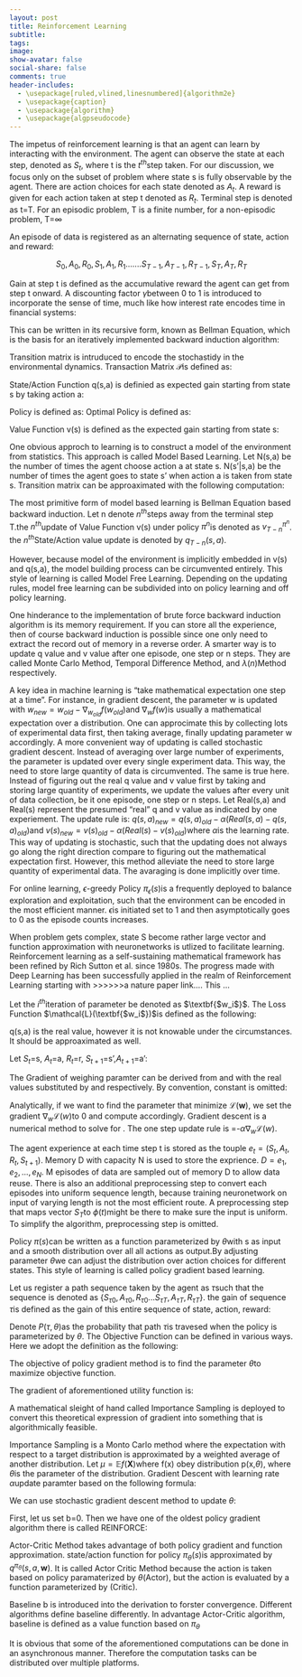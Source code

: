 ```yaml
---
layout: post
title: Reinforcement Learning
subtitle: 
tags: 
image: 
show-avatar: false
social-share: false
comments: true
header-includes:
  - \usepackage[ruled,vlined,linesnumbered]{algorithm2e}
  - \usepackage{caption}
  - \usepackage{algorithm}
  - \usepackage{algpseudocode}
---
```

\DeclareMathOperator*{\argmax}{arg\,max}  
\DeclareMathOperator*{\argmin}{arg\,min}  

\section{Reinforcement Learning\label{tab:RL}}

\subsection{problem setup and notation}
The impetus of reinforcement learning is that an agent can learn by interacting with the environment. The agent can observe the state at each step, denoted as $S_{t}$, where t is the $t^{th}$step taken. For our discussion, we focus only on the subset of problem where state s is fully observable by the agent. There are action choices for each state denoted as $A_{t}$. A reward is given for each action taken at step t denoted as $R_{t}$. Terminal step is denoted as t=T. For an episodic problem, T is a finite number, for a non-episodic problem, T=$\infty$

An episode of data is registered as an alternating sequence of state, action and reward:

$$S_{0}, A_{0}, R_{0}, S_{1}, A_{1}, R_{1}.......S_{T-1},A_{T-1},R_{T-1},S_{T},A_{T},R_{T} $$

Gain at step t is defined as the accumulative reward the agent can get from step t onward. A discounting factor $\gamma$between 0 to 1 is introduced to incorporate the sense of time, much like how interest rate encodes time in financial systems:

\begin{equation}
G_{t} := R_{t}+\gamma R_{t+1}+\gamma ^2 R_{t+2}+...+\gamma^{T-t}R_{T}
\end{equation}


This can be written in its recursive form, known as Bellman Equation, which is the basis for an iteratively implemented backward induction algorithm:

\begin{equation}
        G_{t}=R_{t}+\gamma G_{t+1}
	\label{bellman}
\end{equation}
Transition matrix is intruduced to encode the stochastidy in the environmental dynamics. Transaction Matrix $\mathcal{P}$is defined as:

\begin{equation}
	\mathcal{P}_{ss'}^a := Pr\{S_{t+1}=s'|S_{t}=s,A_{t}=a\}
\end{equation}


State/Action Function q(s,a) is definied as expected gain starting from state s by taking action a:

\begin{equation}
	q(s,a) := \mathbb{E}\{G_t|S_t=s,A_t=a\}=\mathbb{E} \{\sum_{k=0}^{T-t} \gamma ^k R_{t+k+1}| S_t=s,A_t=a\}
\end{equation}
Policy is defined as:
\begin{equation}
	\pi(s,a):=Pr(A=a|S=s)
\end{equation}
Optimal Policy is defined as:
\begin{equation}
	\pi^*(s):=\argmax_a q(s,a)
\end{equation}


Value Function v(s) is defined as the expected gain starting from state s:

\begin{equation}
	v(s) :=  \mathbb{E}\{G_t|S_t=s\}=\mathbb{E} \{\sum_{k=0}^{T-t} \gamma ^k R_{t+k+1}| S_t=s\}=\sum_{a \in \mathcal{A}} \pi(s,a) q(s,a) 
\end{equation}

\subsection{Original Algorithms}
\subsubsection{Brute Force Dynamic Programming}

One obvious approch to learning is to construct a model of the environment from statistics. This approach is called Model Based Learning. Let N(s,a) be the number of times the agent choose action a at state s. N(s'|s,a) be the number of times the agent goes to state s' when action a is taken from state s. Transition matrix can be approaximated with the following computation:
\begin{equation}
	\mathcal{P}_{ss'}^a \approx \mathcal{\hat{P}}_{ss'}^a=\frac{N(s'|s,a)}{N(s,a)}
\end{equation}

The most primitive form of model based learning is Bellman Equation based backward induction. Let n denote $n^{th}$steps away from the terminal step T.the $n^{th}$update of Value Function v(s) under policy $\pi^{n}$is denoted as $v^{\pi^n}_{T-n}$. the $n^{th}$State/Action value update is denoted by $q_{T-n}(s,a)$.

\begin{algorithm}[H]
	\caption{Brute Force Backward Induction}\label{dp-alg}
	\begin{algorithmic}
		\State Generate data offline. Compute $\mathcal{P}_{ss'}^a = \hat{\mathcal{P}}_{ss'}^a$
		\State Initialize $\pi^0(s,a)$as a uniform distribution$\forall a \in \mathcal{A}$
		\State Initialize $v_{T-0}(s)=\displaystyle\sum_{a \in \mathcal{A}} \pi^0(s,a) \mathcal{P}_{ss'}^a R(s')$
		\For {n = 1 to T}:
			\If{$\pi^n(s) \neq \pi^*(s)$}
				\State Compute for $\forall a \in \mathcal{A}$: 
					   $q_{T-n}(s,a)=\displaystyle \sum_{ s' \in \mathcal{S}}\mathcal{P}_{ss'}^{a}\{R(s')+\gamma v_{T-(n-1)}(s')\}=\mathbb{E}\{R(s')+\gamma v_{T-(n-1)}(s')\}$
				\If{$\exists \displaystyle\argmax_{a}\{q_{T-n}(s,a)\}$}
				\State Update Policy: $\pi^*(s)=\displaystyle\argmax_{a}\{q_{T-n}(s,a)\}$
			        \State Update Value Function: $v^{\pi^{*}}_{T-n}(s)=\displaystyle \sum_{a \in \mathcal{A}}\pi^{*}(s) q_{T-n}(s,a)$
				\Else
				\State No Update
				\EndIf
                        \EndIf
			\EndFor
        \end{algorithmic}
\end{algorithm}

\subsubsection{Model Free Learning}

However, because model of the environment is implicitly embedded in v(s) and q(s,a), the model building process can be circumvented entirely. This style of learning is called Model Free Learning. Depending on the updating rules, model free learning can be subdivided into on policy learning and off policy learning. 

One hinderance to the implementation of brute force backward induction algorithm is its memory requirement. If you can store all the experience, then of course backward induction is possible since one only need to extract the record out of memory in a reverse order. A smarter way is to update q value and v value after one episode, one step or n steps. They are called Monte Carlo Method, Temporal Difference Method, and $\lambda(n)$Method respectively. 

A key idea in machine learning is "take mathematical expectation one step at a time". For instance, in gradient descent, the parameter w is updated with $w_{new}=w_{old}-\nabla_{w_{old}}f(w_{old})$and $\nabla_{w}f(w)$is usually a mathematical expectation over a distribution. One can approcimate this by collecting lots of experimental data first, then taking average, finally updating parameter w accordingly. A more convenient way of updating is called stochastic gradient descent. Instead of averaging over large number of experiments, the parameter is updated over every single experiment data. This way, the need to store large quantity of data is circumvented. The same is true here. Instead of figuring out the real q value and v value first by taking and storing large quantity of experiments, we update the values after every unit of data collection, be it one episode, one step or n steps. Let Real(s,a) and Real(s) represent the presumed "real" q and v value as indicated by one experiement. The update rule is: $q(s,a)_{new}=q(s,a)_{old}-\alpha (Real(s,a)-q(s,a)_{old})$and $v(s)_{new}=v(s)_{old}-\alpha (Real(s)-v(s)_{old})$where $\alpha$is the learning rate. This way of updating is stochastic, such that the updating does not always go along the right direction compare to figuring out the mathematical expectation first. However, this method alleviate the need to store large quantity of experimental data. The avaraging is done implicitly over time.

\subsubsection{$\epsilon$-greedy}
For online learning, $\epsilon$-greedy Policy $\pi_{\epsilon}(s)$is a frequently deployed to balance exploration and exploitation, such that the environment can be encoded in the most efficient manner. $\epsilon$is initiated set to 1 and then asymptotically goes to 0 as the episode counts increases.

\begin{equation*}
	\pi_{\epsilon}(s,a) = \begin{cases}
		1-\epsilon+\frac{\epsilon}{|A|}& \displaystyle\argmax_{a} q_{\epsilon}(s,a)\\
		\frac{\epsilon}{|A|}& \text{otherwise}\\
           \end{cases}
\end{equation*}


\subsubsection{Model Free Reinforcement Learning Algorithms}

\begin{algorithm}[H]
	\caption{Monte Carlo}\label{mc-alg}
	\begin{algorithmic}
		\State Initialize $\epsilon=1$,  N(s,a)=0 and q(s,a)=0
		\State Initialize $\pi^{0}(s,a) = \epsilon$-greedy\{q(s,a)\}
			\For {n=1 to Number of Episodes}
				\State Store one sequence of date \{$S_{n,1},A_{n,1},R_{n,1},S_{n,2},A_{n,2},R_{n,2},......,S_{n,T_n},A_{n,T_n},R_{n,T_n}$\} 
				\For {t = 1 to $T_n$}
				\State Compute $G_{n,t}=R_{n,t}+\gamma R_{n,t+1}+\gamma ^2 R_{n,t+2}+...+\gamma ^{T_i-1}R_{n,T_i}$

				\If {$S_t=s, A_t=a$}
				\State N(s,a)=N(s,a)+1
				\State q(s,a)=q(s,a)+$\frac{1}{N(s,a)}\{G_{n,t}$-q(s,a)\}
				\EndIf
			        \EndFor
				\EndFor
				\State Update $\epsilon:$$\epsilon=\frac{1}{n+1}$
				\State Update Policy: $\pi^n(s,a)=\epsilon$-greedy\{q(s,a)\}

        \end{algorithmic}
\end{algorithm}


\begin{algorithm}[H]
	\caption{Q-Learning(Temporal Difference based Learning)}\label{q-alg}
	\begin{algorithmic}
		\State {Initialize q(s,a)=0 Set Learning Rate $\alpha$}
		\State Initialize $\pi^{0}(s,a) = \epsilon$-greedy\{q(s,a)\}
		\State Start from random state $S_0=s$
		     \For {t=0 to $\infty$} 
				\State Sample action $A_t=a$based on $\pi(s,a)$
				\State Observe $R_t=r, S_{t+1}=s'$
				\State One Step Update: q(s,a)=q(s,a)+$\alpha \{r+\gamma \displaystyle\argmax_{a} q(s',a)-q(s,a)\}$
				\State Policy Update: \[\pi(s,a) = \begin{cases}
					1-\epsilon+\frac{\epsilon}{|A|}& \displaystyle\argmax_{a} q_(s,a)\\
		\frac{\epsilon}{|A|}& \text{otherwise}\\
           \end{cases}
\]

				\State s=s'
				\If {s'=Terminal State}
				\State s= a random state
				\EndIf
				\EndFor
        \end{algorithmic}
\end{algorithm}

\subsection{Deep Reinforcement Learning Algorithms}
\subsubsection{Approximation}
When problem gets complex, state S become rather large vector and function approximation with neuronetworks is utlized to facilitate learning. Reinforcement learning as a self-sustaining mathematical framework has been refined by Rich Sutton et al. since 1980s. The progress made with Deep Learning has been successfully applied in the realm of Reinforcement Learning starting with >>>>>>a nature paper link.... This ...

\begin{equation}
	\hat{v}(s,\textbf{w}) \approx v(s)
\end{equation}

\begin{equation}
	\hat{q}(s,a,\textbf{w}) \approx q(s,a)
\end{equation}

Let the $i^{th}$iteration of parameter be denoted as $\textbf{$w_i$}$. The Loss Function $\mathcal{L}(\textbf{$w_i$})$is defined as the following:
\begin{equation}
	\mathcal{L}(\textbf{$w_i$}) := \mathbb{E}\{[v(s)-\hat{v}(s,\textbf{$w_i$})]^2\}
	\label{v_loss}
\end{equation}


\begin{equation}
	\mathcal{L}(\textbf{$w_i$}) := \mathbb{E}\{[q(s,a)-\hat{q}(s,a,\textbf{$w_i$})]^2\}
	\label{q_loss}
\end{equation}

q(s,a) is the real value, however it is not knowable under the circumstances. It should be approaximated as well.

Let $S_t$=s, $A_t$=a, $R_t$=r, $S_{t+1}$=s',$A_{t+1}$=a':
\begin{equation}
	v(s) \approx \sum_{a \in A} R(s,a)+\gamma v(s',\textbf{w})
	\label{v_approx}
\end{equation}
\begin{equation}
	q(s,a) \approx r+\gamma \argmax_{a} q(s',a',\textbf{w})
	\label{q_approx}
\end{equation}

The Gradient of weighing paramter \textbf{w} can be derived from \ref{v_loss} and \ref{q_loss} with the real values substituted by \ref{v_approx} and \ref{q_approx} respectively. By convention, constant is omitted:
\begin{equation}
	\nabla_{w_i} \mathcal{L}(w_i)=\mathbb{E}\{\sum_{a \in A} R(s,a)+\gamma v(s',w_{i-1})-v(s',w_i)\} \nabla_{w_i}v(s,w_i)
	\label{v_gradient}
\end{equation}
\begin{equation}
	\nabla_{w_i} \mathcal{L}(w_i)=\mathbb{E}\{r+\gamma \argmax_a q(s',a',w_{i-1})-q(s,a,w_i)\} \nabla_{w_i} q(s,a,w_i)
	\label{q_gradient}
\end{equation}

Analytically, if we want to find the parameter \textbf{w} that minimize $\mathcal{L}(\textbf{w})$, we set the gradient $\nabla_w \mathcal{L}(w)$to 0 and compute \textbf{w} accordingly. Gradient descent is a numerical method to solve for \textbf{w}. The one step update rule is \textbf{w}=\textbf{w}-$\alpha \nabla_w \mathcal{L}(w)$.
\subsubsection{DQN}
The agent experience at each time step t is stored as the touple $e_t=(S_t,A_t,R_t,S_{t+1})$. Memory D with capacity N is used to store the exprience. $D=e_1,e_2,...,e_N$. M episodes of data are sampled out of memory D to allow data reuse. There is also an additional preprocessing step to convert each episodes into uniform sequence length, because training neuronetwork on input of varying length is not the most efficient route. A preprocessing step that maps vector $S_T$to $\phi(t)$might be there to make sure the input is uniform. To simplify the algorithm, preprocessing step is omitted.

\begin{algorithm}[H]
	\caption{Deep Q-Learning with Experience Replay}\label{dqn-alg}
	\begin{algorithmic}
		\State Initialize replay memory D to capacity N
		\State Initialize $q(s,a,\textbf{w})$with random weights \textbf{w}
		\State Initialize $\pi_{\epsilon}(s,a)$Set learning rate $\alpha$
		\For{n = 1 to M}:
			\State Initialize $S_0$=s
			\For {t = 0 to T}
			\State Select $A_t$=a based on $\pi_{\epsilon}(s)$
			\State Observe $R_t=r$and $S_{t+1}=s'$
			\State Store transitioning ($s,a,r,s'$) in D
		        \State Sample minibatch of transitions ($s_j,a_j,r_j,s_{j+1}$) from D
			\If {$s_{t+1}$is terminal state}
			    \State $y_j=r_j$
			\Else 
			    \State $y_j=r_j+\gamma \displaystyle\argmax_{a}q(s_{j+1},a,\textbf{w})$
			\EndIf
			\State Loss Function $\mathcal{L}(\textbf{w})=[y_j-q(s_{j+1},a_j,\textbf{w})]^2$
			\State Perform Gradient Descent Update:$\textbf{w}=\textbf{w}-\alpha\nabla_{\textbf{w}} \mathcal{L}(\textbf{w})$
                        \EndFor
		\EndFor
        \end{algorithmic}
\end{algorithm}

\subsection{Policy Gradient Methods}
Policy $\pi(s)$can be written as a function parameterized by $\theta$with s as input and a smooth distribution over all all actions as output.By adjusting parameter $\theta$we can adjust the distribution over action choices for different states. This style of learning is called policy gradient based learning.

Let us register a path sequence taken by the agent as $\tau$such that the sequence is denoted as \{$S_{\tau 0},A_{\tau 0}, R_{\tau 0}...S_{\tau T},A_{\tau T},R_{\tau T}$\}. the gain of sequence $\tau$is defined as the gain of this entire sequence of state, action, reward:
\begin{equation}
	G(\tau):=\displaystyle\sum_{t=0}^{T}\gamma^t R_t
\end{equation}

Denote $P(\tau,\theta)$as the probability that path $\tau$is travesed when the policy is parameterized by $\theta$. The Objective Function can be defined in various ways. Here we adopt the definition as the following:
\begin{equation}
	U(\theta)=\sum_{\tau}P(\tau,\theta)G(\tau)
\end{equation}


The objective of policy gradient method is to find the parameter $\theta$to maximize objective function.

The gradient of aforementioned utility function is:
\begin{equation}
	\nabla_{\theta} U(\theta)= \nabla_{\theta}\sum_{\tau}P(\tau,\theta) G(\tau)
\end{equation}

A mathematical sleight of hand called Importance Sampling is deployed to convert this theoretical expression of gradient into something that is algorithmically feasible.

Importance Sampling is a Monto Carlo method where the expectation with respect to a target distribution is approximated by a weighted average of another distribution. 
Let $\mu=\mathbb{E} f(\textbf{X})$where f(x) obey distribution p(x,$\theta$), where $\theta$is the parameter of the distribution.
\begin{align}
	\mu = \int f(x)p(x,\theta_{new})dx= \int \frac{f(x)p(x,\theta_{new})}{p(x,\theta_{old})}p(x,\theta_{old})dx= \mathbb{E}_{\theta_{old}}[\frac{f(x)p(x,\theta_{new})}{p(x,\theta_{old})}  \approx \frac{1}{N}\displaystyle\sum_{i=1}^{N}\frac{f(\textbf{X}_i)p(\textbf{X}_i,\theta_{new})}{p(\textbf{X}_i,\theta_{old})}
\end{align}
\begin{align}
	\begin{split}	
		\nabla_{\theta} U(\theta)&=\nabla_{\theta}[U(\theta)-b]\\
		&=\nabla_{\theta} \displaystyle\sum_{\tau}P(\tau,\theta) [G(\tau)-b],\\
		&=\displaystyle\sum_{\tau}[G(\tau)-b]\nabla_{\theta}P(\tau,\theta),\\
		&=\displaystyle\sum_{\tau}[G(\tau)-b]\frac{P(\tau,\theta_{old})}{P(\tau,\theta_{old})}\nabla_{\theta}P(\tau,\theta),\\
		&=\displaystyle\sum_{\tau}P(\tau,\theta_{old})[G(\tau)-b] \frac{\nabla_{\theta}P(\tau,\theta)}{P(\tau,\theta_{old})},\\
		&=\mathbb{E}_{\theta_{old}}[G(\tau)-b]\nabla_{\theta}lnP(\tau,\theta)|_{\theta_{old}},\\
		&=\mathbb{E}_{\theta_{old}}[G(\tau)-b]\nabla_{\theta}ln[\displaystyle\prod_{t=0}^{T-1} P(S_{t+1}=s'|S_t=s,A_t=a) \pi_{\theta}(S_t=s,A_t=a)]|_{\theta_{old}},\\
		&=\mathbb{E}_{\theta_{old}}[G(\tau)-b]\nabla_{\theta}\{\displaystyle\sum_{t=0}^{T-1}[lnP(S_{t+1}=s/|S_t=s,A_t=a)+ln \pi_{\theta}(S_t=s,A_t=a)]|_{\theta_{old}}\},\\
		&=\mathbb{E}_{\theta_{old}}[G(\tau)-b]\displaystyle\sum_{t=0}^{T-1} \nabla_{\theta} ln \pi_{\theta}(S_t=s,A_t=a)|_{\theta_{old}},\\
		& \approx \frac{1}{N} \displaystyle\sum_{\tau=1}^N\{[\displaystyle\sum_{k=0}^{T-1}\gamma ^k r(S_k,A_k)-b]\displaystyle\sum_{t=0}^{T-1}\nabla_{\theta}ln\pi_{\theta}(S_t=s,A_t=a)|_{\theta_{old}}\},\\
	\end{split}
\end{align}
\begin{align}
	\begin{split}
		&\approx\frac{1}{N}\displaystyle\sum_{\tau=1}^N \displaystyle\sum_{t=0}^{T-1}\nabla_{\theta} ln\pi_\theta(S_t=s,A_t=a)|_{\theta_{old}}[\displaystyle\sum_{k=0}^{t-1}\gamma ^k r(S_k,A_k)+\displaystyle\sum_{k=t}^{T-1} \gamma ^k r(S_k,A_k)-b],\\
		&\approx \frac{1}{N}\displaystyle\sum_{\tau=1}^N \displaystyle\sum_{t=0}^{T-1} \nabla_{\theta}ln\pi_{\theta}(S_t=s,A_t=a)|_{\theta_{old}} [\displaystyle\sum_{k=t}^{T-1}\gamma ^k r(S_k,A_k)-b]\\
		&\approx \frac{1}{N}\displaystyle\sum_{\tau=1}^{N}\displaystyle\sum_{t=0}^{T-1}\nabla_{\theta}ln\pi_{\theta}(S_t=s,A_t=a)|_{\theta_{old}}[q^{\pi_{\theta_{old}}}(S_t=s,A_t=a)-b]\\
	\end{split}
\end{align}
Gradient Descent with learning rate $\alpha$update paramter based on the following formula:
\begin{equation}
	\theta=\theta- \alpha \nabla_{\theta} U(\theta)
\end{equation}

We can use stochastic gradient descent method to update $\theta$:
\begin{equation}
	\theta=\theta_{old}-\alpha \nabla_{\theta}ln\pi_{\theta}(s,a)|_{\theta_{old}}[q^{\pi_{\theta_{old}}}(s,a)-b]
\end{equation}

First, let us set b=0. Then we have one of the oldest policy gradient algorithm there is called REINFORCE:

\begin{algorithm}
	\caption{REINFORCE (Monte-Carlo Policy Gradient)}
	\begin{algorithmic}
		\State Initialize $\theta$arbitrarily
		\For {n=1 to N}
		\State generate episode data sequence ${S_{n,0},A_{n,0},R_{n,0},S_{n,1}....S_{n,T},A_{n,T},R{n,T}}$
		\For {t=1 to T-1}
		\State $\theta=\theta+\alpha \nabla_{\theta}ln\pi_{\theta}(S_t,A_t)q(S_t,A_t)$
		\EndFor
		\EndFor
	\end{algorithmic}
\end{algorithm}

Actor-Critic Method takes advantage of both policy gradient and function approximation. state/action function for policy $\pi_{\theta}(s)$is approximated by $q^{\pi_{\theta}}(s,a,\textbf{w})$. It is called Actor Critic Method because the action is taken based on policy paramaterized by $\theta$(Actor), but the action is evaluated by a function parameterized by \textbf{w} (Critic).


\begin{algorithm}[H]
	\caption{Q Actor-Critic}\label{ac-alg}
	\begin{algorithmic}
		\State Initialize $S_0=s$, paramater $\theta$,\textbf{w} $q^{\pi_{\theta}}(s,a,\textbf{w})$, set learning rate $\alpha_{\theta}$and $\alpha_{w}$
		\For{t = 1 to T}:
			\State Sample action a based on policy $\pi_{\theta}(s)$
			\State Take action a, observe reward $R_t=r$and $S_t=s'$
			\State Sample action a' based on plicy $\pi_{\theta}(s')$
			\State Compute TD error: $\delta=r+\gamma q(s',a',\textbf{w})-q(s,a,\textbf{w})$
			\State Update Policy: $\theta=\theta+\alpha_{\theta}\nabla_{\theta}ln\pi_{\theta}(s,a)q(s,a,\textbf{w})$
			\State Update \textbf{w}: $\textbf{w}=\textbf{w}+\alpha_{w}\delta$
		\EndFor
        \end{algorithmic}
\end{algorithm}
 
Baseline b is introduced into the derivation to forster convergence. Different algorithms define baseline differently. In advantage Actor-Critic algorithm, baseline is defined as a value function based on $\pi_{\theta}$

\begin{equation}
	b(s)=v^{\pi_{\theta}}(s)
\end{equation}

\begin{algorithm}[H]
	\caption{Advantage Actor Critic (A2C)}
	\begin{algorithmic}
		\State Initialize $\theta, S_0=s,\pi_{\theta}(s),\textbf{w} and v(s,\textbf{w})$
		\State Set learning rate $\alpha_{\theta}$and $\alpha_{w}$
		\For {n=0 to N}
		\State Prepare memory for minibatch n
		\For {k=0 to n}
		\State set $\delta_{\theta}=0$and $\delta_w=0$
		\State sample action a based on $\pi_{\theta}(s)$
		\State observe reward $R_t=r, S_{t+1}=s'$
		\State store (s,a,r,s') in minibatch
		\State s=s'
		\If{s' $\neq$Terminal State}
		      \State adfadfadfadsf
		\Else
		      \State asdfasdfadf
		\EndIf
		\EndFor
		\For {k=n-1 to 0}
		\State Extract $(s_k,a_k,r_k,s_k')$out of minibatch memory
		\State Compute $G=r_k+\gamma G$
		\State Compute $\delta_{\theta}=\delta_{\theta}+\nabla_{\theta}ln\pi_{\theta}(s_k)(G-v(s_k,\textbf{w}))$
		\State Compute $\delta_{w}=\delta_{w}+\nabla_{w}(G-v(s_k,\textbf{w}))^2$
		\EndFor
		\State Update $\theta=\theta+\alpha_{\theta}\delta_{\theta}$and $w=w+\alpha_w \delta_w$
		\EndFor
	\end{algorithmic}
\end{algorithm}
\subsection{Asyncronous Reinforcement Learning}
It is obvious that some of the aforementioned computations can be done in an asynchronous manner. Therefore the computation tasks can be distributed over multiple platforms.
\begin{algorithm}[H]
	\caption{Asynchronous Advantage Actor Critic (A3C)}
	\begin{algorithmic}
		\State //Assume global shared parameter $\theta$and \textbf{w}and global shared counter T=0
		\State //Assume thread specific parameter $\theta'$and \textbf{w}'
		\State FILL IN LATER
         \end{algorithmic}
\end{algorithm}